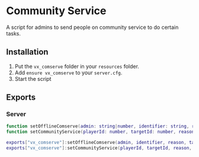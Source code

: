 # Community Service
A script for admins to send people on community service to do certain tasks.

## Installation
1. Put the `vx_comserve` folder in your `resources` folder.
2. Add `ensure vx_comserve` to your `server.cfg`.
3. Start the script

## Exports

### Server

```lua
function setOfflineComserve(admin: string|number, identifier: string, reason: string, tasks: number);
function setCommunityService(playerId: number, targetId: number, reason: string, tasks: number);

exports["vx_comserve"]:setOfflineComserve(admin, identifier, reason, tasks)
exports["vx_comserve"]:setCommunityService(playerId, targetId, reason, tasks)
```